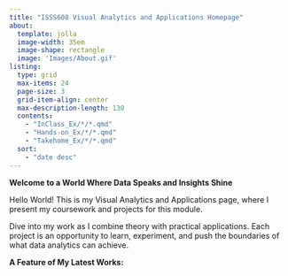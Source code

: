 ```yaml
---
title: "ISSS608 Visual Analytics and Applications Homepage"
about:
  template: jolla
  image-width: 35em
  image-shape: rectangle
  image: 'Images/About.gif'
listing:
  type: grid
  max-items: 24
  page-size: 3
  grid-item-align: center
  max-description-length: 130
  contents:
    - "InClass_Ex/*/*.qmd"
    - "Hands-on_Ex/*/*.qmd"
    - "Takehome_Ex/*/*.qmd"
  sort: 
    - "date desc"
---
```


**Welcome to a World Where Data Speaks and Insights Shine**

Hello World! This is my Visual Analytics and Applications page, where I present my coursework and projects for this module.

Dive into my work as I combine theory with practical applications. Each project is an opportunity to learn, experiment, and push the boundaries of what data analytics can achieve.

**A Feature of My Latest Works:**
